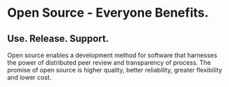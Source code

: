 
<Seo title="Open Source" />

# Open Source - Everyone Benefits.

## Use. Release. Support.

Open source enables a development method for software that harnesses the
power of distributed peer review and transparency of process. The promise
of open source is higher quality, better reliability, greater flexibility
and lower cost.

